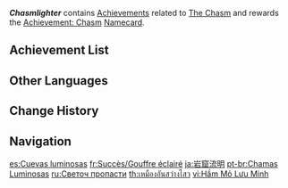 {{Achievement Category Infobox
|id           = 033
|image        = Achievement Chasmlighter.png
|reward       = {{Item|Achievement: Chasm}}
|primogems    = {{Achievement/Primogems|Chasmlighter Achievements}}
|total        = {{Achievement/Total|Chasmlighter Achievements}}
}}
'''''Chasmlighter''''' contains [[Achievements]] related to [[The Chasm]] and rewards the [[Achievement: Chasm]] [[Namecard]].

==Achievement List==
{{Achievements by Category Table}}

==Other Languages==
{{Other Languages
|en      = Chasmlighter
|zhs     = 岩窟流明
|zhs_rm  = Yánkū Liúmíng
|zht     = 岩窟流明
|zht_rm  = Yánkū Liúmíng
|zh_tl   = 
|ja      = 岩窟流明
|ja_rm   = Gankutsu Ryuumei{{Assumed}}
|ja_tl   = Chasm Flowing Light
|ko      = {{tt|석굴|石窟}} {{tt|유명|流明}}
|ko_rm   = Seokgul Yumyeong
|ko_tl   = Stone Cave Lumen
|es      = Cuevas luminosas
|es_tl   = Illuminated Caves
|fr      = Gouffre éclairé
|fr_tl   = Lighted Chasm
|ru      = Светоч пропасти
|ru_tl   = Torch of Chasm
|th      = เหมืองอันสว่างไสว
|th_rm   = Mueang an sawang sawai
|th_tl   = 
|vi      = Hầm Mỏ {{tt|Lưu Minh|流明}}
|vi_tl   = Lumen Mine
|de      = Helle Höhle
|de_tl   = Bright Cavern
|id      = Pelita Chasm
|id_tl   = The Light of Chasm
|pt      = Chamas Luminosas
|pt_tl   = 
|tr      = Kanyon Işığı
|tr_tl   = 
|it      = Voragine luminosa
|it_tl   = 
}}

==Change History==
{{Change History|2.6}}

==Navigation==
{{Achievement Navbox}}

[[es:Cuevas luminosas]]
[[fr:Succès/Gouffre éclairé]]
[[ja:岩窟流明]]
[[pt-br:Chamas Luminosas]]
[[ru:Светоч пропасти]]
[[th:เหมืองอันสว่างไสว]]
[[vi:Hầm Mỏ Lưu Minh]]